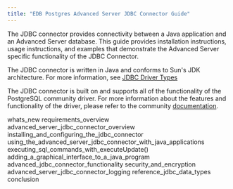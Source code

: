 ```yaml
---
title: "EDB Postgres Advanced Server JDBC Connector Guide"
---
```




The JDBC connector provides connectivity between a Java application and an Advanced Server database. This guide provides installation instructions, usage instructions, and examples that demonstrate the Advanced Server specific functionality of the JDBC Connector.

The JDBC connector is written in Java and conforms to Sun's JDK architecture. For more information, see [JDBC Driver Types](42.2.9.1/#jdbc_driver_types)

The JDBC connector is built on and supports all of the functionality of the PostgreSQL community driver. For more information about the features and functionality of the driver, please refer to the community [documentation](https://jdbc.postgresql.org/documentation/head/index.html).

<div class="toctree" data-maxdepth="3">

whats_new requirements_overview advanced_server_jdbc_connector_overview installing_and_configuring_the_jdbc_connector using_the_advanced_server_jdbc_connector_with_java_applications executing_sql_commands_with_executeUpdate() adding_a_graphical_interface_to_a_java_program advanced_jdbc_connector_functionality security_and_encryption advanced_server_jdbc_connector_logging reference_jdbc_data_types conclusion

</div>
